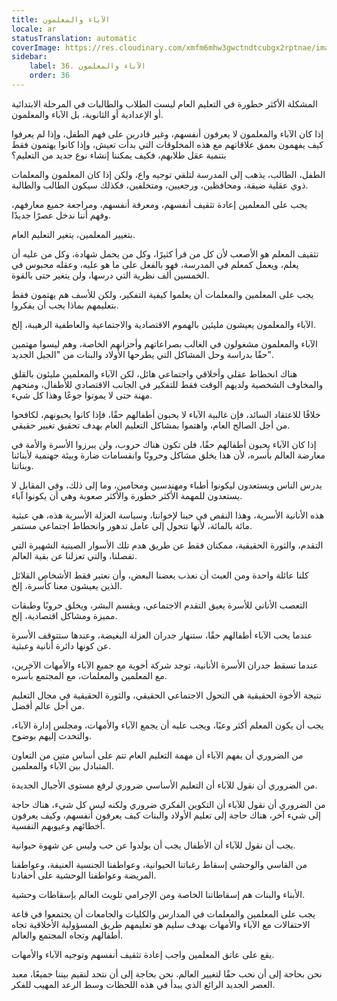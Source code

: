 ```yaml
---
title: الآباء والمعلمون
locale: ar
statusTranslation: automatic
coverImage: https://res.cloudinary.com/xmfm6mhw3gwctndtcubgx2rptnae/image/upload/v1740337243/small_cover_educacion_fundamental_a051170f1c.webp
sidebar:
    label: 36. الآباء والمعلمون
    order: 36
---
```

المشكلة الأكثر خطورة في التعليم العام ليست الطلاب والطالبات في المرحلة الابتدائية أو الإعدادية أو الثانوية، بل الآباء والمعلمون.

إذا كان الآباء والمعلمون لا يعرفون أنفسهم، وغير قادرين على فهم الطفل، وإذا لم يعرفوا كيف يفهمون بعمق علاقاتهم مع هذه المخلوقات التي بدأت تعيش، وإذا كانوا يهتمون فقط بتنمية عقل طلابهم، فكيف يمكننا إنشاء نوع جديد من التعليم؟

الطفل، الطالب، يذهب إلى المدرسة لتلقي توجيه واع، ولكن إذا كان المعلمون والمعلمات ذوي عقلية ضيقة، ومحافظين، ورجعيين، ومتخلفين، فكذلك سيكون الطالب والطالبة.

يجب على المعلمين إعادة تثقيف أنفسهم، ومعرفة أنفسهم، ومراجعة جميع معارفهم، وفهم أننا ندخل عصرًا جديدًا.

بتغيير المعلمين، يتغير التعليم العام.

تثقيف المعلم هو الأصعب لأن كل من قرأ كثيرًا، وكل من يحمل شهادة، وكل من عليه أن يعلم، ويعمل كمعلم في المدرسة، فهو بالفعل على ما هو عليه، وعقله محبوس في الخمسين ألف نظرية التي درسها، ولن يتغير حتى بالقوة.

يجب على المعلمين والمعلمات أن يعلموا كيفية التفكير، ولكن للأسف هم يهتمون فقط بتعليمهم بماذا يجب أن يفكروا.

الآباء والمعلمون يعيشون مليئين بالهموم الاقتصادية والاجتماعية والعاطفية الرهيبة، إلخ.

الآباء والمعلمون مشغولون في الغالب بصراعاتهم وأحزانهم الخاصة، وهم ليسوا مهتمين حقًا بدراسة وحل المشاكل التي يطرحها الأولاد والبنات من "الجيل الجديد".

هناك انحطاط عقلي وأخلاقي واجتماعي هائل، لكن الآباء والمعلمين مليئون بالقلق والمخاوف الشخصية ولديهم الوقت فقط للتفكير في الجانب الاقتصادي للأطفال، ومنحهم مهنة حتى لا يموتوا جوعًا وهذا كل شيء.

خلافًا للاعتقاد السائد، فإن غالبية الآباء لا يحبون أطفالهم حقًا، فإذا كانوا يحبونهم، لكافحوا من أجل الصالح العام، واهتموا بمشاكل التعليم العام بهدف تحقيق تغيير حقيقي.

إذا كان الآباء يحبون أطفالهم حقًا، فلن تكون هناك حروب، ولن يبرزوا الأسرة والأمة في معارضة العالم بأسره، لأن هذا يخلق مشاكل وحروبًا وانقسامات ضارة وبيئة جهنمية لأبنائنا وبناتنا.

يدرس الناس ويستعدون ليكونوا أطباء ومهندسين ومحامين، وما إلى ذلك، وفي المقابل لا يستعدون للمهمة الأكثر خطورة والأكثر صعوبة وهي أن يكونوا آباء.

هذه الأنانية الأسرية، وهذا النقص في حبنا لإخواننا، وسياسة العزلة الأسرية هذه، هي عبثية مائة بالمائة، لأنها تتحول إلى عامل تدهور وانحطاط اجتماعي مستمر.

التقدم، والثورة الحقيقية، ممكنان فقط عن طريق هدم تلك الأسوار الصينية الشهيرة التي تفصلنا، والتي تعزلنا عن بقية العالم.

كلنا عائلة واحدة ومن العبث أن نعذب بعضنا البعض، وأن نعتبر فقط الأشخاص القلائل الذين يعيشون معنا كأسرة، إلخ.

التعصب الأناني للأسرة يعيق التقدم الاجتماعي، ويقسم البشر، ويخلق حروبًا وطبقات مميزة ومشاكل اقتصادية، إلخ.

عندما يحب الآباء أطفالهم حقًا، ستنهار جدران العزلة البغيضة، وعندها ستتوقف الأسرة عن كونها دائرة أنانية وعبثية.

عندما تسقط جدران الأسرة الأنانية، توجد شركة أخوية مع جميع الآباء والأمهات الآخرين، مع المعلمين والمعلمات، مع المجتمع بأسره.

نتيجة الأخوة الحقيقية هي التحول الاجتماعي الحقيقي، والثورة الحقيقية في مجال التعليم من أجل عالم أفضل.

يجب أن يكون المعلم أكثر وعيًا، ويجب عليه أن يجمع الآباء والأمهات، ومجلس إدارة الآباء، والتحدث إليهم بوضوح.

من الضروري أن يفهم الآباء أن مهمة التعليم العام تتم على أساس متين من التعاون المتبادل بين الآباء والمعلمين.

من الضروري أن نقول للآباء أن التعليم الأساسي ضروري لرفع مستوى الأجيال الجديدة.

من الضروري أن نقول للآباء أن التكوين الفكري ضروري ولكنه ليس كل شيء، هناك حاجة إلى شيء آخر، هناك حاجة إلى تعليم الأولاد والبنات كيف يعرفون أنفسهم، وكيف يعرفون أخطائهم وعيوبهم النفسية.

يجب أن نقول للآباء أن الأطفال يجب أن يولدوا عن حب وليس عن شهوة حيوانية.

من القاسي والوحشي إسقاط رغباتنا الحيوانية، وعواطفنا الجنسية العنيفة، وعواطفنا المريضة وعواطفنا الوحشية على أحفادنا.

الأبناء والبنات هم إسقاطاتنا الخاصة ومن الإجرامي تلويث العالم بإسقاطات وحشية.

يجب على المعلمين والمعلمات في المدارس والكليات والجامعات أن يجتمعوا في قاعة الاحتفالات مع الآباء والأمهات بهدف سليم هو تعليمهم طريق المسؤولية الأخلاقية تجاه أطفالهم وتجاه المجتمع والعالم.

يقع على عاتق المعلمين واجب إعادة تثقيف أنفسهم وتوجيه الآباء والأمهات.

نحن بحاجة إلى أن نحب حقًا لتغيير العالم. نحن بحاجة إلى أن نتحد لنقيم بيننا جميعًا، معبد العصر الجديد الرائع الذي يبدأ في هذه اللحظات وسط الرعد المهيب للفكر.

